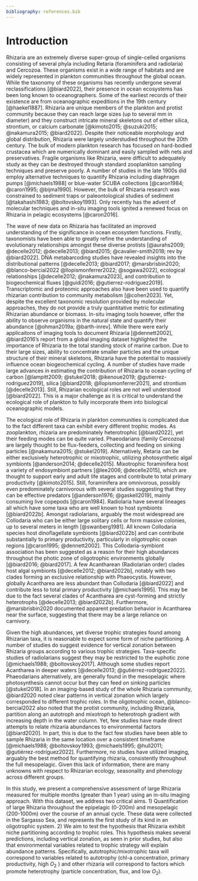 ```yaml
---
bibliography: references.bib
---
```


# Introduction

Rhizaria are an extremely diverse super-group of single-celled organisms consisting of several phyla including Retaria (foraminifera and radiolaria) and Cercozoa. These organisms exist in a wide range of habitats and are widely represented in plankton communities throughout the global ocean. While the taxonomy of these organisms has recently undergone several reclassifications [@biard2022], their presence in ocean ecosystems has been long known to oceanographers. Some of the earliest records of their existence are from oceanographic expeditions in the 19th century [@haekel1887]. Rhizaria are unique members of the plankton and protist community because they can reach large sizes (up to several mm in diameter) and they construct intricate mineral skeletons out of either silica, strontium, or calcium carbonate [@kimoto2015; @suzuki2015; @nakamura2015; @biard2022]. Despite their noticeable morphology and global distribution, Rhizaria were largely understudied throughout the 20th century. The bulk of modern plankton research has focused on hard-bodied crustacea which are numerically dominant and easily sampled with nets and preservatives. Fragile organisms like Rhizaria, were difficult to adequately study as they can be destroyed through standard zooplankton sampling techniques and preserve poorly. A number of studies in the late 1900s did employ alternative techniques to quantify Rhizaria including diaphragm pumps [@michaels1988] or blue-water SCUBA collections [@caron1984; @caron1995; @bijma1990]. However, the bulk of Rhizaria research was constrained to sediment traps or paleontological studies of sediment [@takahashi1983; @boltovskoy1993]. Only recently has the advent of molecular techniques and in-situ imaging tools ignited a renewed focus on Rhizaria in pelagic ecosystems [@caron2016].

The wave of new data on Rhizaria has facilitated an improved understanding of the significance in ocean ecosystem functions. Firstly, taxonomists have been able to greatly refine the understanding of evolutionary relationships amongst these diverse protists [@aurahs2009; @decelle2012; @decelle2013; @biard2015; @cavalier-smith2018; rev by @biard2022]. DNA metabarcoding studies have revealed insights into the distributional patterns [@decelle2013; @biard2017; @marsbrisbin2020; @blanco-bercial2022 @llopismonferrer2022; @sogawa2022], ecological relationships [@decelle2012; @nakamura2023], and contribution to biogeochemical fluxes [@guidi2016; @gutierrez-rodriguez2019]. Transcriptomic and proteomic approaches also have been used to quantify rhizarian contribution to community metabolism [@cohen2023]. Yet, despite the excellent taxonomic resolution provided by molecular approaches, they do not provide a truly quantitative metric for estimating Rhizarian abundance or biomass. In-situ imaging tools however, offer the ability to observe organisms in the natural state and quantify their abundance [@ohman2019a; @barth-inrev]. While there were early applicaitons of imaging tools to document Rhizaria [@dennett2002], @biard2016's report from a global imaging dataset highlighted the importance of Rhizaria to the total standing stock of marine carbon. Due to their large sizes, ability to concentrate smaller particles and the unique structure of their mineral skeletons, Rhizaria have the potential to massively influence ocean biogeochemical cycling. A number of studies have made large advances in estimating the contribution of Rhizaria to ocean cycling of carbon [@lampitt2009; @stukel2018; @ikenoue2019; @gutierrez-rodriguez2019], silica [@biard2018; @llopismonferrer2021], and strontium [@decelle2013]. Still, Rhizarian ecological roles are not well understood [@biard2022]. This is a major challenge as it is critical to understand the ecological role of plankton to fully incorporate them into biological oceanographic models.

The ecological role of Rhizaria in plankton communities is complicated due to the fact different taxa can exhibit every different trophic modes. As zooplankton, rhizaria are predominately heterotrophic [@biard2022], yet their feeding modes can be quite varied. Phaeodarians (family Cercozoa) are largely thought to be flux-feeders, collecting and feeding on sinking particles [@nakamura2015; @stukel2019]. Alternatively, Retaria can be either exclusively heterotrophic or mixotrophic, utilizing photosynthetic algal symbionts [@anderson2014; @decelle2015]. Mixotrophic foraminifera host a variety of endosymbiont partners [@lee2006; @decelle2015], which are thought to support early and adult life stages and contribute to total primary productivity [@kimoto2015]. Still, foraminifera are omnivorous, possibly even predominately carnivorous with several studies suggesting that they can be effective predators [@anderson1976; @gaskell2019], mainly consuming live copepods [@caron1984]. Radiolaria have several lineages all which have some taxa who are well known to host symbionts [@biard2022b]. Amongst radiolarians, arguably the most widespread are Collodaria who can be either large solitary cells or form massive colonies, up to several meters in length [@swanberg1981]. All known Collodaria species host dinoflagellate symbionts [@biard2022b] and can contribute substantially to primary productivity, particularly in oligotrophic ocean regions [@caron1995; @dennett2002]. This Collodaria-symbiont association has been suggested as a reason for their high abundances throughout the photic zone of oligotrophic environments globally [@biard2016; @biard2017]. A few Acantharean (Radiolarian order) clades host algal symbionts [@decelle2012; @biard2022b], notably with two clades forming an exclusive relationship with Phaeocystis. However, globally Acantharea are less abundant than Collodaria [@biard2022] and contribute less to total primary productivity [@michaels1995]. This may be due to the fact several clades of Acantharea are cyst-forming and strictly heterotrophs [@decelle2013; @biard2022b]. Furthermore, @marsbrisbin2020 documented apparent predation behavior in Acantharea near the surface, suggesting that there may be a large reliance on carnivory.

Given the high abundances, yet diverse trophic strategies found among Rhizarian taxa, it is reasonable to expect some form of niche partitioning. A number of studies do suggest evidence for vertical zonation between Rhizaria groups according to various trophic strategies. Taxa-specific studies of radiolarians suggest they may be restricted to the euphotic zone [@michaels1988; @boltovskoy2017]. Although some studies report Acantharea in deeper waters [@decelle2013; @gutiérrez-rodríguez2022]. Phaeodarians alternatively, are generally found in the mesopelagic where photosynthesis cannot occur but they can feed on sinking particles [@stukel2018]. In an imaging-based study of the whole Rhizaria community, @biard2020 noted clear patterns in vertical zonation which largely corresponded to different trophic roles. In the oligotrophic ocean, @blanco-bercial2022 also noted that the protist community, including Rhizaria, partition along an autotroph and mixotroph to heterotroph gradient with increasing depth in the water column. Yet, few studies have made direct attempts to relate rhizaria abundances to environmental factors [@biard2020]. In part, this is due to the fact few studies have been able to sample Rhizaria in the same location over a consistent timeframe [@michaels1988; @boltovskoy1993; @michaels1995; @hull2011; @gutiérrez-rodríguez2022]. Furthermore, no studies have utilized imaging, arguably the best method for quantifying rhizaria, consistently throughout the full mesopelagic. Given this lack of information, there are many unknowns with respect to Rhizarian ecology, seasonality and phenology across different groups.

In this study, we present a comprehensive assessment of large Rhizaria measured for multiple months (greater than 1 year) using an in-situ imaging approach. With this dataset, we address two critical aims. 1) Quantification of large Rhizaria throughout the epipelagic (0-200m) and mesopelagic (200-1000m) over the course of an annual cycle. These data were collected in the Sargasso Sea, and represents the first study of its kind in an oligotrophic system. 2) We aim to test the hypothesis that Rhizaria exhibit niche partitioning according to trophic roles. This hypothesis makes several predictions, including vertical zonation, as seen in prior studies, but also that environmental variables related to trophic strategy will explain abundance patterns. Specifically, autotrophic/mixotrophic taxa will correspond to variables related to autotrophy (chl-a concentration, primary productivity, high $O_2$ ) and other rhizaria will correspond to factors which promote heterotrophy (particle concentration, flux, and low $O_2$).
